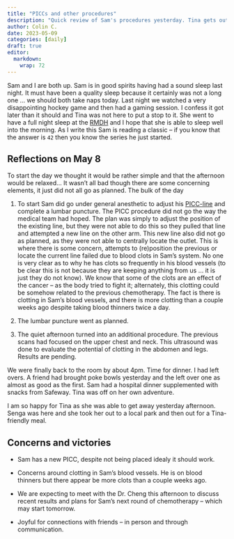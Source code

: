 ```yaml
---
title: "PICCs and other procedures"
description: "Quick review of Sam's procedures yesterday. Tina gets out with a good friend."
author: Colin C.
date: 2023-05-09
categories: [daily]
draft: true
editor: 
  markdown: 
    wrap: 72
---
```


Sam and I are both up. Sam is in good spirits having had a sound sleep
last night. It must have been a quality sleep because it certainly was
not a long one ... we should both take naps today. Last night we watched
a very disappointing hockey game and then had a gaming session. I
confess it got later than it should and Tina was not here to put a stop
to it. She went to have a full night sleep at the
[RMDH](https://rmhbc.ca) and I hope that she is able to sleep well into
the morning. As I write this Sam is reading a classic -- if you know
that the answer is `42` then you know the series he just started.

## Reflections on May 8

To start the day we thought it would be rather simple and that the
afternoon would be relaxed... It wasn't all bad though there are some
concerning elements, it just did not all go as planned. The bulk of the
day

1.  To start Sam did go under general anesthetic to adjust his
    [PICC-line](http://www.cw.bc.ca/library/pdf/pamphlets/BCCH1552_PICC.pdf)
    and complete a lumbar puncture. The PICC procedure did not go the
    way the medical team had hoped. The plan was simply to adjust the
    position of the existing line, but they were not able to do this so
    they pulled that line and attempted a new line on the other arm.
    This new line also did not go as planned, as they were not able to
    centrally locate the outlet. This is where there is some concern,
    attempts to (re)position the previous or locate the current line
    failed due to blood clots in Sam's system. No one is very clear as
    to why he has clots so frequently in his blood vessels (to be clear
    this is not because they are keeping anything from us ... it is just
    they do not know). We know that some of the clots are an effect of
    the cancer -- as the body tried to fight it; alternately, this
    clotting could be somehow related to the previous chemotherapy. The
    fact is there is clotting in Sam's blood vessels, and there is more
    clotting than a couple weeks ago despite taking blood thinners twice
    a day.

2.  The lumbar puncture went as planned.

3.  The quiet afternoon turned into an additional procedure. The
    previous scans had focused on the upper chest and neck. This
    ultrasound was done to evaluate the potential of clotting in the
    abdomen and legs. Results are pending.

We were finally back to the room by about 4pm. Time for dinner. I had
left overs. A friend had brought poke bowls yesterday and the left over
one as almost as good as the first. Sam had a hospital dinner
supplemented with snacks from Safeway. Tina was off on her own
adventure.

I am so happy for Tina as she was able to get away yesterday afternoon.
Senga was here and she took her out to a local park and then out for a
Tina-friendly meal.

## Concerns and victories

-   Sam has a new PICC, despite not being placed idealy it should work.

-   Concerns around clotting in Sam's blood vessels. He is on blood
    thinners but there appear be more clots than a couple weeks ago.

-   We are expecting to meet with the Dr. Cheng this afternoon to
    discuss recent results and plans for Sam's next round of
    chemotherapy -- which may start tomorrow.

-   Joyful for connections with friends -- in person and through
    communication.
